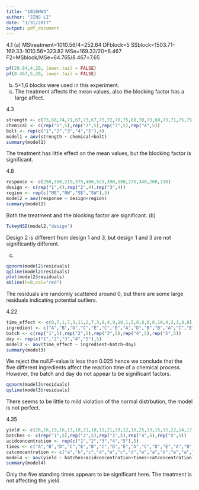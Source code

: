 ```yaml
---
title: "101BHW3"
author: "JING LI"
date: "1/31/2017"
output: pdf_document
---
```


4.1
(a)
MStreatment=1010.56/4=252.64
DFblock=5
SSblock=1503.71-169.33-1010.56=323.82
MSe=169.33/20=8.467
F2=MSblock/MSe=64.765/8.467=7.65
```r
pf(29.84,4,20, lower.tail = FALSE)
pf(8.467,5,20, lower.tail = FALSE)
```
(b)
5+1,6 blocks were used in this experiment.
(c)
The treatment affects the mean values, also the blocking factor has a large affect.

4.3
```r
strength <- c(73,68,74,71,67,73,67,75,72,70,75,68,78,73,68,73,71,75,75,69)
chemical <- c(rep("1",5),rep("2",5),rep("3",5),rep("4",5))
bolt <- rep(c("1","2","3","4","5"),4)
model1 = aov(strength ~ chemical+bolt)
summary(model1)
```
The treatment has little effect on the mean values, but the blocking factor is significant.

4.8
```r
response <- c(250,350,219,375,400,525,390,580,275,340,200,310)
design <- c(rep("1",4),rep("2",4),rep("3",4))
region <- rep(c("NE","NW","SE","SW"),3)
model2 = aov(response ~ design+region)
summary(model2)
```
Both the treatment and the blocking factor are significant.
(b)
```r
TukeyHSD(model2,"design")
```
Design 2 is different from design 1 and 3, but design 1 and 3 are not significantly different.

(c)

```r
qqnorm(model2$residuals)
qqline(model2$residuals)
plot(model2$residuals)
abline(h=0,col="red")
```
The residuals are randomly scattered around 0, but there are some large residuals indicating potential outliers.

4.22
```r
time_effect <- c(8,7,1,7,3,11,2,7,3,8,4,9,10,1,5,6,8,6,6,10,4,2,3,8,8)
ingredient <- c("A","B","D","C","E","C","E","A","D","B","B","A","C","E","D","D","C","E","B","A","E","D","B","A","C")
batch <- c(rep("1",5),rep("2",5),rep("3",5),rep("4",5),rep("5",5))
day <- rep(c("1","2","3","4","5"),5)
model3 <- aov(time_effect ~ ingredient+batch+day)
summary(model3)
```
We reject the null.P-value is less than 0.025 hence we conclude that the five different ingredients affect the reaction time of a chemical process. 
However, the batch and day do not appear to be significant factors.
```r
qqnorm(model3$residuals)
qqline(model3$residuals)
```
There seems to be little to mild violation of the normal distrbution, the model is not perfect.

4.35
```r
yield <- c(26,16,19,16,13,18,21,18,11,21,20,12,16,25,13,15,15,22,14,17,10,24,17,17,14)
batches <- c(rep("1",5),rep("2",5),rep("3",5),rep("4",5),rep("5",5))
acidconcentration <- rep(c("1","2","3","4","5"),5)
times <- c("A","B","D","C","E","B","C","D","E","A","C","D","E","A","B","D","E","A","B","C","E","A","B","C","D")
catconcentration <- c("a","b","c","d","e","c","d","e","a","b","e","a","b","c","d","b","c","d","e","a","d","e","a","b","c")
model4 <- aov(yield ~ batches+acidconcentration+times+catconcentration)
summary(model4)
```
Only the five standing times appears to be significant here. The treatment is not affecting the yield.






